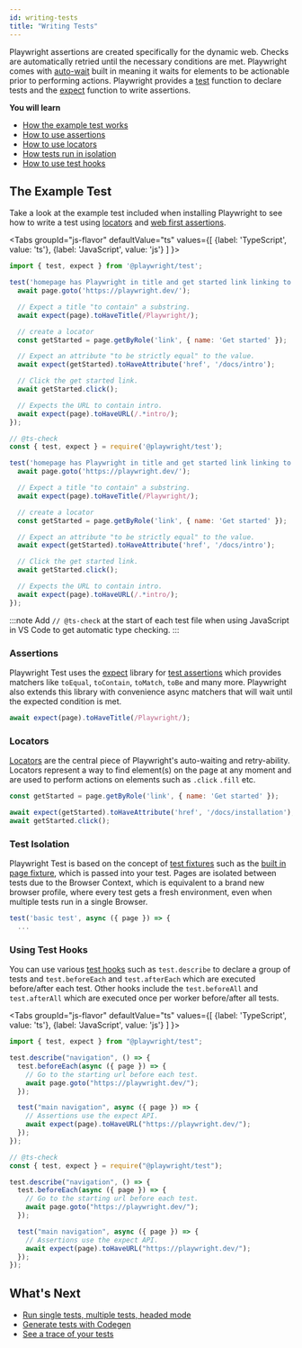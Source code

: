 ```yaml
---
id: writing-tests
title: "Writing Tests"
---
```


Playwright assertions are created specifically for the dynamic web. Checks are automatically retried until the necessary conditions are met. Playwright comes with [auto-wait](./actionability.mdx) built in meaning it waits for elements to be actionable prior to performing actions. Playwright provides a [test](./api/class-test.mdx) function to declare tests and the [expect](https://jestjs.io/docs/expect) function to write assertions.

**You will learn**
- [How the example test works](/writing-tests.mdx#the-example-test)
- [How to use assertions](/writing-tests.mdx#assertions)
- [How to use locators](/writing-tests.mdx#locators)
- [How tests run in isolation](/writing-tests.mdx#test-isolation)
- [How to use test hooks](/writing-tests.mdx#using-test-hooks)

## The Example Test

Take a look at the example test included when installing Playwright to see how to write a test using [locators](/locators.mdx) and [web first assertions](/test-assertions.mdx).

<Tabs
  groupId="js-flavor"
  defaultValue="ts"
  values={[
    {label: 'TypeScript', value: 'ts'},
    {label: 'JavaScript', value: 'js'}
  ]
}>
<TabItem value="ts">

```js
import { test, expect } from '@playwright/test';

test('homepage has Playwright in title and get started link linking to the intro page', async ({ page }) => {
  await page.goto('https://playwright.dev/');

  // Expect a title "to contain" a substring.
  await expect(page).toHaveTitle(/Playwright/);

  // create a locator
  const getStarted = page.getByRole('link', { name: 'Get started' });

  // Expect an attribute "to be strictly equal" to the value.
  await expect(getStarted).toHaveAttribute('href', '/docs/intro');

  // Click the get started link.
  await getStarted.click();

  // Expects the URL to contain intro.
  await expect(page).toHaveURL(/.*intro/);
});
```

</TabItem>
<TabItem value="js">

```js
// @ts-check
const { test, expect } = require('@playwright/test');

test('homepage has Playwright in title and get started link linking to the intro page', async ({ page }) => {
  await page.goto('https://playwright.dev/');

  // Expect a title "to contain" a substring.
  await expect(page).toHaveTitle(/Playwright/);

  // create a locator
  const getStarted = page.getByRole('link', { name: 'Get started' });

  // Expect an attribute "to be strictly equal" to the value.
  await expect(getStarted).toHaveAttribute('href', '/docs/intro');

  // Click the get started link.
  await getStarted.click();

  // Expects the URL to contain intro.
  await expect(page).toHaveURL(/.*intro/);
});
```

</TabItem>
</Tabs>

:::note
Add `// @ts-check` at the start of each test file when using JavaScript in VS Code to get automatic type checking.
:::

### Assertions

Playwright Test uses the [expect](https://jestjs.io/docs/expect) library for [test assertions](./test-assertions.mdx) which provides matchers like `toEqual`, `toContain`, `toMatch`, `toBe` and many more. Playwright also extends this library with convenience async matchers that will wait until the expected condition is met.

```js
await expect(page).toHaveTitle(/Playwright/);
```

### Locators

[Locators](./locators.mdx) are the central piece of Playwright's auto-waiting and retry-ability. Locators represent a way to find element(s) on the page at any moment and are used to perform actions on elements such as `.click` `.fill` etc.

```js
const getStarted = page.getByRole('link', { name: 'Get started' });

await expect(getStarted).toHaveAttribute('href', '/docs/installation');
await getStarted.click();
```

### Test Isolation

Playwright Test is based on the concept of [test fixtures](./test-fixtures.mdx) such as the [built in page fixture](./test-fixtures#built-in-fixtures), which is passed into your test. Pages are isolated between tests due to the Browser Context, which is equivalent to a brand new browser profile, where every test gets a fresh environment, even when multiple tests run in a single Browser.

```js
test('basic test', async ({ page }) => {
  ...
```

### Using Test Hooks

You can use various [test hooks](./api/class-test.mdx) such as `test.describe` to declare a group of tests and `test.beforeEach` and `test.afterEach` which are executed before/after each test. Other hooks include the `test.beforeAll` and `test.afterAll` which are executed once per worker before/after all tests.

<Tabs
  groupId="js-flavor"
  defaultValue="ts"
  values={[
    {label: 'TypeScript', value: 'ts'},
    {label: 'JavaScript', value: 'js'}
  ]
}>
<TabItem value="ts">

```js
import { test, expect } from "@playwright/test";

test.describe("navigation", () => {
  test.beforeEach(async ({ page }) => {
    // Go to the starting url before each test.
    await page.goto("https://playwright.dev/");
  });

  test("main navigation", async ({ page }) => {
    // Assertions use the expect API.
    await expect(page).toHaveURL("https://playwright.dev/");
  });
});
```

</TabItem>
<TabItem value="js">

```js
// @ts-check
const { test, expect } = require("@playwright/test");

test.describe("navigation", () => {
  test.beforeEach(async ({ page }) => {
    // Go to the starting url before each test.
    await page.goto("https://playwright.dev/");
  });

  test("main navigation", async ({ page }) => {
    // Assertions use the expect API.
    await expect(page).toHaveURL("https://playwright.dev/");
  });
});
```

</TabItem>
</Tabs>

## What's Next
- [Run single tests, multiple tests, headed mode](./running-tests.mdx)
- [Generate tests with Codegen](./codegen-intro.mdx)
- [See a trace of your tests](./trace-viewer-intro.mdx)

[Accessibility]: /api/class-accessibility.mdx "Accessibility"
[Android]: /api/class-android.mdx "Android"
[AndroidDevice]: /api/class-androiddevice.mdx "AndroidDevice"
[AndroidInput]: /api/class-androidinput.mdx "AndroidInput"
[AndroidSocket]: /api/class-androidsocket.mdx "AndroidSocket"
[AndroidWebView]: /api/class-androidwebview.mdx "AndroidWebView"
[APIRequest]: /api/class-apirequest.mdx "APIRequest"
[APIRequestContext]: /api/class-apirequestcontext.mdx "APIRequestContext"
[APIResponse]: /api/class-apiresponse.mdx "APIResponse"
[APIResponseAssertions]: /test-assertions.mdx "APIResponseAssertions"
[Browser]: /api/class-browser.mdx "Browser"
[BrowserContext]: /api/class-browsercontext.mdx "BrowserContext"
[BrowserServer]: /api/class-browserserver.mdx "BrowserServer"
[BrowserType]: /api/class-browsertype.mdx "BrowserType"
[CDPSession]: /api/class-cdpsession.mdx "CDPSession"
[ConsoleMessage]: /api/class-consolemessage.mdx "ConsoleMessage"
[Coverage]: /api/class-coverage.mdx "Coverage"
[Dialog]: /api/class-dialog.mdx "Dialog"
[Download]: /api/class-download.mdx "Download"
[Electron]: /api/class-electron.mdx "Electron"
[ElectronApplication]: /api/class-electronapplication.mdx "ElectronApplication"
[ElementHandle]: /api/class-elementhandle.mdx "ElementHandle"
[FileChooser]: /api/class-filechooser.mdx "FileChooser"
[Frame]: /api/class-frame.mdx "Frame"
[FrameLocator]: /api/class-framelocator.mdx "FrameLocator"
[JSHandle]: /api/class-jshandle.mdx "JSHandle"
[Keyboard]: /api/class-keyboard.mdx "Keyboard"
[Locator]: /api/class-locator.mdx "Locator"
[LocatorAssertions]: /test-assertions.mdx "LocatorAssertions"
[Logger]: /api/class-logger.mdx "Logger"
[Mouse]: /api/class-mouse.mdx "Mouse"
[Page]: /api/class-page.mdx "Page"
[PageAssertions]: /test-assertions.mdx "PageAssertions"
[Playwright]: /api/class-playwright.mdx "Playwright"
[PlaywrightAssertions]: /test-assertions.mdx "PlaywrightAssertions"
[Request]: /api/class-request.mdx "Request"
[Response]: /api/class-response.mdx "Response"
[Route]: /api/class-route.mdx "Route"
[ScreenshotAssertions]: /test-assertions.mdx "ScreenshotAssertions"
[Selectors]: /api/class-selectors.mdx "Selectors"
[TimeoutError]: /api/class-timeouterror.mdx "TimeoutError"
[Touchscreen]: /api/class-touchscreen.mdx "Touchscreen"
[Tracing]: /api/class-tracing.mdx "Tracing"
[Video]: /api/class-video.mdx "Video"
[WebSocket]: /api/class-websocket.mdx "WebSocket"
[Worker]: /api/class-worker.mdx "Worker"
[Fixtures]: /api/class-fixtures.mdx "Fixtures"
[Test]: /api/class-test.mdx "Test"
[TestConfig]: /api/class-testconfig.mdx "TestConfig"
[TestError]: /api/class-testerror.mdx "TestError"
[TestInfo]: /api/class-testinfo.mdx "TestInfo"
[TestOptions]: /api/class-testoptions.mdx "TestOptions"
[TestProject]: /api/class-testproject.mdx "TestProject"
[WorkerInfo]: /api/class-workerinfo.mdx "WorkerInfo"
[Location]: /api/class-location.mdx "Location"
[Reporter]: /api/class-reporter.mdx "Reporter"
[Suite]: /api/class-suite.mdx "Suite"
[TestCase]: /api/class-testcase.mdx "TestCase"
[TestResult]: /api/class-testresult.mdx "TestResult"
[TestStep]: /api/class-teststep.mdx "TestStep"
[Element]: https://developer.mozilla.org/en-US/docs/Web/API/element "Element"
[EvaluationArgument]: /evaluating.mdx#evaluation-argument "EvaluationArgument"
[Promise]: https://developer.mozilla.org/en-US/docs/Web/JavaScript/Reference/Global_Objects/Promise "Promise"
[iterator]: https://developer.mozilla.org/en-US/docs/Web/JavaScript/Reference/Iteration_protocols "Iterator"
[origin]: https://developer.mozilla.org/en-US/docs/Glossary/Origin "Origin"
[selector]: https://developer.mozilla.org/en-US/docs/Web/CSS/CSS_Selectors "selector"
[Serializable]: https://developer.mozilla.org/en-US/docs/Web/JavaScript/Reference/Global_Objects/JSON/stringify#Description "Serializable"
[UIEvent.detail]: https://developer.mozilla.org/en-US/docs/Web/API/UIEvent/detail "UIEvent.detail"
[UnixTime]: https://en.wikipedia.org/wiki/Unix_time "Unix Time"
[xpath]: https://developer.mozilla.org/en-US/docs/Web/XPath "xpath"

[Array]: https://developer.mozilla.org/en-US/docs/Web/JavaScript/Reference/Global_Objects/Array "Array"
[boolean]: https://developer.mozilla.org/en-US/docs/Web/JavaScript/Data_structures#Boolean_type "Boolean"
[Buffer]: https://nodejs.org/api/buffer.html#buffer_class_buffer "Buffer"
[ChildProcess]: https://nodejs.org/api/child_process.html "ChildProcess"
[Error]: https://nodejs.org/api/errors.html#errors_class_error "Error"
[EventEmitter]: https://nodejs.org/api/events.html#events_class_eventemitter "EventEmitter"
[function]: https://developer.mozilla.org/en-US/docs/Web/JavaScript/Reference/Global_Objects/Function "Function"
[Map]: https://developer.mozilla.org/en-US/docs/Web/JavaScript/Reference/Global_Objects/Map "Map"
[null]: https://developer.mozilla.org/en-US/docs/Web/JavaScript/Reference/Global_Objects/null "null"
[number]: https://developer.mozilla.org/en-US/docs/Web/JavaScript/Data_structures#Number_type "Number"
[Object]: https://developer.mozilla.org/en-US/docs/Web/JavaScript/Reference/Global_Objects/Object "Object"
[Promise]: https://developer.mozilla.org/en-US/docs/Web/JavaScript/Reference/Global_Objects/Promise "Promise"
[Readable]: https://nodejs.org/api/stream.html#stream_class_stream_readable "Readable"
[RegExp]: https://developer.mozilla.org/en-US/docs/Web/JavaScript/Reference/Global_Objects/RegExp "RegExp"
[string]: https://developer.mozilla.org/en-US/docs/Web/JavaScript/Data_structures#String_type "string"
[void]: https://developer.mozilla.org/en-US/docs/Web/JavaScript/Reference/Global_Objects/undefined "void"
[URL]: https://nodejs.org/api/url.html "URL"

[all available image tags]: https://mcr.microsoft.com/en-us/product/playwright/about "all available image tags"
[Docker Hub]: https://hub.docker.com/_/microsoft-playwright "Docker Hub"
[Dockerfile.focal]: https://github.com/microsoft/playwright/blob/main/utils/docker/Dockerfile.focal "Dockerfile.focal"
